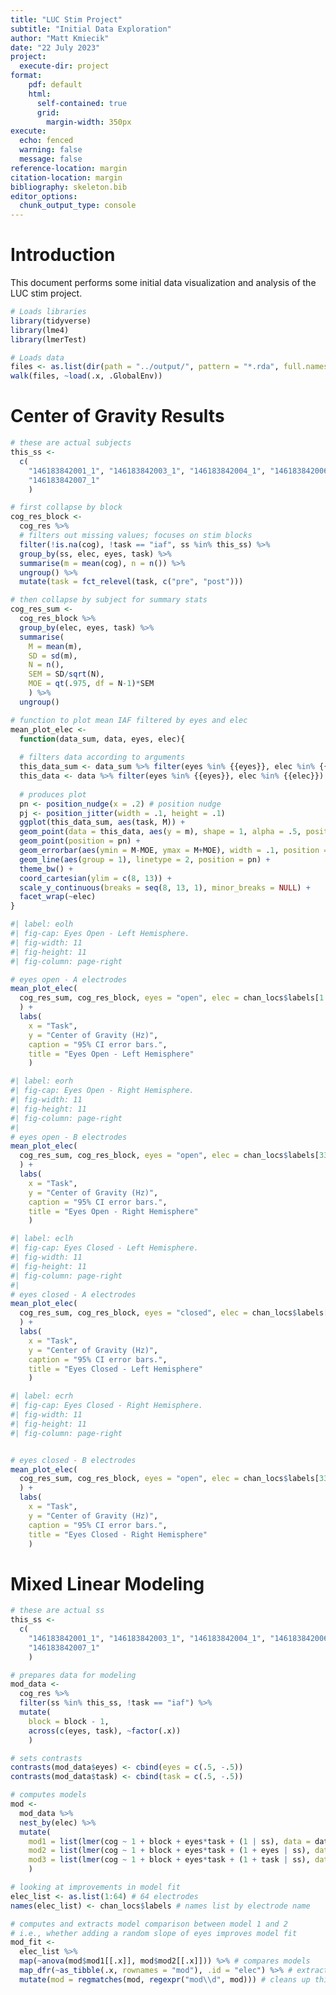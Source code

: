 ```yaml
---
title: "LUC Stim Project"
subtitle: "Initial Data Exploration"
author: "Matt Kmiecik"
date: "22 July 2023"
project:
  execute-dir: project
format:
    pdf: default
    html: 
      self-contained: true
      grid: 
        margin-width: 350px
execute: 
  echo: fenced
  warning: false
  message: false
reference-location: margin
citation-location: margin
bibliography: skeleton.bib
editor_options: 
  chunk_output_type: console
---
```


# Introduction

This document performs some initial data visualization and analysis of the LUC stim project.

```r
# Loads libraries
library(tidyverse)
library(lme4)
library(lmerTest)
```

```r
# Loads data
files <- as.list(dir(path = "../output/", pattern = "*.rda", full.names = TRUE))
walk(files, ~load(.x, .GlobalEnv))
```

# Center of Gravity Results

```r
# these are actual subjects
this_ss <-
  c(
    "146183842001_1", "146183842003_1", "146183842004_1", "146183842006_1", 
    "146183842007_1"
    )

# first collapse by block
cog_res_block <- 
  cog_res %>%
  # filters out missing values; focuses on stim blocks
  filter(!is.na(cog), !task == "iaf", ss %in% this_ss) %>% 
  group_by(ss, elec, eyes, task) %>%
  summarise(m = mean(cog), n = n()) %>%
  ungroup() %>%
  mutate(task = fct_relevel(task, c("pre", "post")))

# then collapse by subject for summary stats
cog_res_sum <- 
  cog_res_block %>%
  group_by(elec, eyes, task) %>%
  summarise(
    M = mean(m), 
    SD = sd(m), 
    N = n(), 
    SEM = SD/sqrt(N), 
    MOE = qt(.975, df = N-1)*SEM
    ) %>%
  ungroup()
```

```r
# function to plot mean IAF filtered by eyes and elec
mean_plot_elec <- 
  function(data_sum, data, eyes, elec){
  
  # filters data according to arguments
  this_data_sum <- data_sum %>% filter(eyes %in% {{eyes}}, elec %in% {{elec}})
  this_data <- data %>% filter(eyes %in% {{eyes}}, elec %in% {{elec}})
  
  # produces plot
  pn <- position_nudge(x = .2) # position nudge
  pj <- position_jitter(width = .1, height = .1)
  ggplot(this_data_sum, aes(task, M)) +
  geom_point(data = this_data, aes(y = m), shape = 1, alpha = .5, position = pj) +
  geom_point(position = pn) +
  geom_errorbar(aes(ymin = M-MOE, ymax = M+MOE), width = .1, position = pn) +
  geom_line(aes(group = 1), linetype = 2, position = pn) +
  theme_bw() +
  coord_cartesian(ylim = c(8, 13)) +
  scale_y_continuous(breaks = seq(8, 13, 1), minor_breaks = NULL) +
  facet_wrap(~elec)
}
```

```r
#| label: eolh
#| fig-cap: Eyes Open - Left Hemisphere.
#| fig-width: 11
#| fig-height: 11
#| fig-column: page-right

# eyes open - A electrodes
mean_plot_elec(
  cog_res_sum, cog_res_block, eyes = "open", elec = chan_locs$labels[1:32]
  ) +
  labs(
    x = "Task", 
    y = "Center of Gravity (Hz)", 
    caption = "95% CI error bars.",
    title = "Eyes Open - Left Hemisphere"
    )
```

```r
#| label: eorh
#| fig-cap: Eyes Open - Right Hemisphere.
#| fig-width: 11
#| fig-height: 11
#| fig-column: page-right
#| 
# eyes open - B electrodes
mean_plot_elec(
  cog_res_sum, cog_res_block, eyes = "open", elec = chan_locs$labels[33:64]
  ) +
  labs(
    x = "Task", 
    y = "Center of Gravity (Hz)", 
    caption = "95% CI error bars.",
    title = "Eyes Open - Right Hemisphere"
    )
```

```r
#| label: eclh
#| fig-cap: Eyes Closed - Left Hemisphere.
#| fig-width: 11
#| fig-height: 11
#| fig-column: page-right
#| 
# eyes closed - A electrodes
mean_plot_elec(
  cog_res_sum, cog_res_block, eyes = "closed", elec = chan_locs$labels[1:32]
  ) +
  labs(
    x = "Task", 
    y = "Center of Gravity (Hz)", 
    caption = "95% CI error bars.",
    title = "Eyes Closed - Left Hemisphere"
    )
```

```r
#| label: ecrh
#| fig-cap: Eyes Closed - Right Hemisphere.
#| fig-width: 11
#| fig-height: 11
#| fig-column: page-right


# eyes closed - B electrodes
mean_plot_elec(
  cog_res_sum, cog_res_block, eyes = "open", elec = chan_locs$labels[33:64]
  ) +
  labs(
    x = "Task", 
    y = "Center of Gravity (Hz)", 
    caption = "95% CI error bars.",
    title = "Eyes Closed - Right Hemisphere"
    )
```

# Mixed Linear Modeling

```r
# these are actual ss
this_ss <-
  c(
    "146183842001_1", "146183842003_1", "146183842004_1", "146183842006_1", 
    "146183842007_1"
    )

# prepares data for modeling
mod_data <- 
  cog_res %>% 
  filter(ss %in% this_ss, !task == "iaf") %>%
  mutate(
    block = block - 1,
    across(c(eyes, task), ~factor(.x))
    )

# sets contrasts
contrasts(mod_data$eyes) <- cbind(eyes = c(.5, -.5))
contrasts(mod_data$task) <- cbind(task = c(.5, -.5))

# computes models
mod <-
  mod_data %>% 
  nest_by(elec) %>%
  mutate(
    mod1 = list(lmer(cog ~ 1 + block + eyes*task + (1 | ss), data = data)),
    mod2 = list(lmer(cog ~ 1 + block + eyes*task + (1 + eyes | ss), data = data)),
    mod3 = list(lmer(cog ~ 1 + block + eyes*task + (1 + task | ss), data = data))   
    )

# looking at improvements in model fit
elec_list <- as.list(1:64) # 64 electrodes
names(elec_list) <- chan_locs$labels # names list by electrode name

# computes and extracts model comparison between model 1 and 2
# i.e., whether adding a random slope of eyes improves model fit
mod_fit <- 
  elec_list %>% 
  map(~anova(mod$mod1[[.x]], mod$mod2[[.x]])) %>% # compares models
  map_dfr(~as_tibble(.x, rownames = "mod"), .id = "elec") %>% # extracts
  mutate(mod = regmatches(mod, regexpr("mod\\d", mod))) # cleans up this col

```


